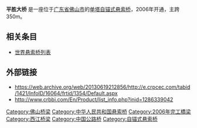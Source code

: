 {{Infobox bridge
| bridge_name      = 平胜大桥
| image            = Pingsheng Bridge-edit2.jpg
| image_size       = 
| alt              =
| caption          =
| official_name    =
| other_name       =
| carries          = {{China Expwy Name|S47|[[佛江高速公路|佛江高速公路]]|P=Guangdong}}
| crosses          = [[珠江|珠江]][[东平水道|东平水道]]
| locale           = {{CHN}}[[广东省|广东省]][[佛山市|佛山市]]
| owner            =
| maint            =
| id               = 
| architect        =
| designer         = 
| engineering      =
| design           = [[悬索桥|悬索桥]]
| material         =
| length           = 2248m
| width            =
| height           =
| mainspan         = 350m
| spans            =
| pierswater       =
| load             =
| clearance        =
| below            =
| life             =
| builder          =
| fabricator       =
| begin            =
| complete         =
| cost             =
| open             = 2006
| inaugurated      =
| toll             =
| traffic          =
| preceded         =
| followed         =
| heritage         =
| collapsed        =
| closed           =
| replaces         =
| map_cue          =
| map_image        =
| map_alt          =
| map_text         =
| map_width        =
| lat              = 23.013417
| long             = 113.167583
| coordinates      = 
| references       =
| extra            = {{Location map+|China Guangdong|float=right|width=250|caption=|places=
                     {{Location map~|China Guangdong|label=平胜大桥 |lat=23.013417|long=113.167583}}
}}
}}

'''平胜大桥''' 是一座位于[[广东省|广东省]][[佛山市|佛山市]]的[[单塔自锚式悬索桥|单塔自锚式悬索桥]]，2006年开通，主跨350m。

==相关条目==
*[[世界悬索桥列表|世界悬索桥列表]]

==外部链接==
*https://web.archive.org/web/20130619212856/http://e.crpcec.com/tabid/1421/InfoID/16064/frtid/1354/Default.aspx
*http://www.crbbi.com/En/Product/list_info.php?inid=1286339042 {{Wayback|url=http://www.crbbi.com/En/Product/list_info.php?inid=1286339042 |date=20160304090309 }}


[[Category:佛山桥梁|Category:佛山桥梁]]
[[Category:中华人民共和国悬索桥|Category:中华人民共和国悬索桥]]
[[Category:2006年完工橋梁|Category:2006年完工橋梁]]
[[Category:西江桥梁|Category:西江桥梁]]
[[Category:中国公路桥|Category:中国公路桥]]
[[Category:自锚式悬索桥|Category:自锚式悬索桥]]